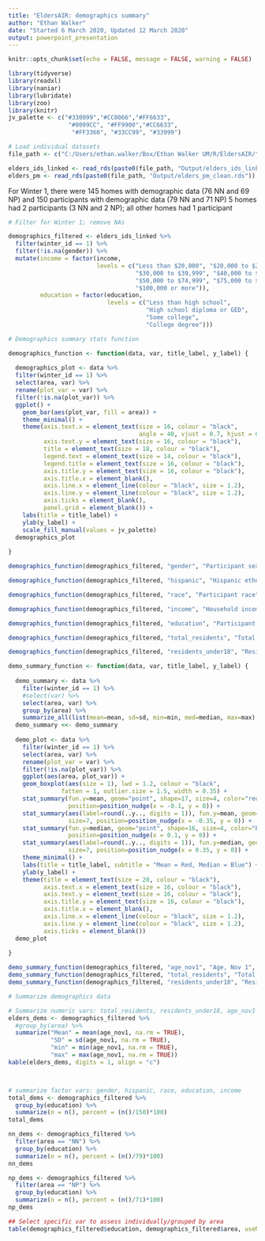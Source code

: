 ```yaml
---
title: "EldersAIR: demographics summary"
author: "Ethan Walker"
date: "Started 6 March 2020, Updated 12 March 2020"
output: powerpoint_presentation
---
```


```r
knitr::opts_chunk$set(echo = FALSE, message = FALSE, warning = FALSE)
```

```r
library(tidyverse)
library(readxl)
library(naniar)
library(lubridate)
library(zoo)
library(knitr)
jv_palette <- c("#330099","#CC0066","#FF6633", 
                 "#0099CC", "#FF9900","#CC6633",
                  "#FF3366", "#33CC99", "#33999")
```


```r
# Load individual datasets
file_path <- c("C:/Users/ethan.walker/Box/Ethan Walker UM/R/EldersAIR/")

elders_ids_linked <- read_rds(paste0(file_path, "Output/elders_ids_linked.rds"))
elders_pm <- read_rds(paste0(file_path, "Output/elders_pm_clean.rds"))
```

For Winter 1, there were 145 homes with demographic data (76 NN and 69 NP)
and 150 participants with demographic data (79 NN and 71 NP)
5 homes had 2 participants (3 NN and 2 NP); all other homes had 1 participant


```r
# Filter for Winter 1; remove NAs

demographics_filtered <- elders_ids_linked %>% 
  filter(winter_id == 1) %>% 
  filter(!is.na(gender)) %>% 
  mutate(income = factor(income,
                         levels = c("Less than $20,000", "$20,000 to $29,999",
                                    "$30,000 to $39,999", "$40,000 to $49,999",
                                    "$50,000 to $74,999", "$75,000 to $99,999",
                                    "$100,000 or more")),
         education = factor(education,
                            levels = c("Less than high school",
                                       "High school diploma or GED",
                                       "Some college",
                                       "College degree")))
```



```r
# Demographics summary stats function

demographics_function <- function(data, var, title_label, y_label) {
  
  demographics_plot <- data %>% 
  filter(winter_id == 1) %>% 
  select(area, var) %>% 
  rename(plot_var = var) %>% 
  filter(!is.na(plot_var)) %>% 
  ggplot() +
    geom_bar(aes(plot_var, fill = area)) +
    theme_minimal() +
    theme(axis.text.x = element_text(size = 16, colour = "black", 
                                     angle = 40, vjust = 0.7, hjust = 0.7),
          axis.text.y = element_text(size = 16, colour = "black"),
          title = element_text(size = 18, colour = "black"),
          legend.text = element_text(size = 14, colour = "black"),
          legend.title = element_text(size = 16, colour = "black"),
          axis.title.y = element_text(size = 16, colour = "black"),
          axis.title.x = element_blank(),
          axis.line.x = element_line(colour = "black", size = 1.2), 
          axis.line.y = element_line(colour = "black", size = 1.2), 
          axis.ticks = element_blank(),
          panel.grid = element_blank()) +
    labs(title = title_label) +
    ylab(y_label) +
    scale_fill_manual(values = jv_palette)
  demographics_plot
  
}

```

```r
demographics_function(demographics_filtered, "gender", "Participant sex", "count")
```


```r
demographics_function(demographics_filtered, "hispanic", "Hispanic ethnicity", "count")
```


```r
demographics_function(demographics_filtered, "race", "Participant race", "count")
```


```r
demographics_function(demographics_filtered, "income", "Household income", "count")
```


```r
demographics_function(demographics_filtered, "education", "Participant education", "count")
```


```r
demographics_function(demographics_filtered, "total_residents", "Total residents", "count")
```


```r
demographics_function(demographics_filtered, "residents_under18", "Residents under 18", "count")
```



```r
demo_summary_function <- function(data, var, title_label, y_label) {
  
  demo_summary <- data %>% 
    filter(winter_id == 1) %>% 
    #select(var) %>% 
    select(area, var) %>% 
    group_by(area) %>% 
    summarize_all(list(mean=mean, sd=sd, min=min, med=median, max=max), na.rm = TRUE)
  demo_summary <<- demo_summary
  
  demo_plot <- data %>% 
    filter(winter_id == 1) %>% 
    select(area, var) %>% 
    rename(plot_var = var) %>% 
    filter(!is.na(plot_var)) %>% 
    ggplot(aes(area, plot_var)) +
    geom_boxplot(aes(size = 1), lwd = 1.2, colour = "black", 
               fatten = 1, outlier.size = 1.5, width = 0.35) +
    stat_summary(fun.y=mean, geom="point", shape=17, size=4, color="red",
                 position=position_nudge(x = -0.1, y = 0)) +
    stat_summary(aes(label=round(..y.., digits = 1)), fun.y=mean, geom="text", 
                 size=7, position=position_nudge(x = -0.35, y = 0)) +
    stat_summary(fun.y=median, geom="point", shape=16, size=4, color="blue",
                 position=position_nudge(x = 0.1, y = 0)) +
    stat_summary(aes(label=round(..y.., digits = 1)), fun.y=median, geom="text", 
                 size=7, position=position_nudge(x = 0.35, y = 0)) +
    theme_minimal() +
    labs(title = title_label, subtitle = "Mean = Red, Median = Blue") +
    ylab(y_label) +
    theme(title = element_text(size = 20, colour = "black"),
          axis.text.x = element_text(size = 16, colour = "black"),
          axis.text.y = element_text(size = 16, colour = "black"),
          axis.title.y = element_text(size = 16, colour = "black"),
          axis.title.x = element_blank(),
          axis.line.x = element_line(colour = "black", size = 1.2), 
          axis.line.y = element_line(colour = "black", size = 1.2), 
          axis.ticks = element_blank()) 
  demo_plot
  
}

demo_summary_function(demographics_filtered, "age_nov1", "Age, Nov 1", "years")
demo_summary_function(demographics_filtered, "total_residents", "Total residents", "count")
demo_summary_function(demographics_filtered, "residents_under18", "Residents under 18", "count")
```



```r
# Summarize demographics data

# Summarize numeric vars: total_residents, residents_under18, age_nov1
elders_dems <- demographics_filtered %>%  
  #group_by(area) %>% 
  summarize("Mean" = mean(age_nov1, na.rm = TRUE), 
            "SD" = sd(age_nov1, na.rm = TRUE),
            "min" = min(age_nov1, na.rm = TRUE), 
            "max" = max(age_nov1, na.rm = TRUE))
kable(elders_dems, digits = 1, align = "c")



# summarize factor vars: gender, hispanic, race, education, income
total_dems <- demographics_filtered %>%  
  group_by(education) %>% 
  summarize(n = n(), percent = (n()/150)*100)
total_dems

nn_dems <- demographics_filtered %>%  
  filter(area == "NN") %>% 
  group_by(education) %>% 
  summarize(n = n(), percent = (n()/79)*100)
nn_dems

np_dems <- demographics_filtered %>%  
  filter(area == "NP") %>% 
  group_by(education) %>% 
  summarize(n = n(), percent = (n()/71)*100)
np_dems

## Select specific var to assess individually/grouped by area
table(demographics_filtered$education, demographics_filtered$area, useNA = "ifany")
```

